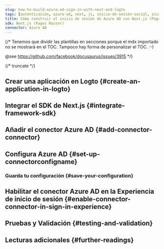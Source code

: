 ```yaml
---
slug: how-to-build-azure-ad-sign-in-with-next-and-logto
tags: [autenticación, azure-ad, next, js, inicio-de-sesión-social, inicio-de-sesión, login]
title: Cómo construir el inicio de sesión de Azure AD con Next.js (Pages Router)
sdk: Next.js (Pages Router)
connector: Azure AD
---
```


{/*
  Tenemos que dividir las plantillas en secciones porque el mdx importado no se mostrará en el TOC.
  Tampoco hay forma de personalizar el TOC. :-)

  @see https://github.com/facebook/docusaurus/issues/3915
*/}




{/* truncate */}

<Intro connector={connector} sdk="Next.js (Pages Router)" link="https://nextjs.org" />

## Crear una aplicación en Logto \{#create-an-application-in-logto}

<CreateApplication type="Aplicación web tradicional" framework="Next.js" />

## Integrar el SDK de Next.js \{#integrate-framework-sdk}

<IntegrateSdk />

## Añadir el conector Azure AD \{#add-connector-connector}

<AddSocialConnector connector={connector} framework="Next.js" />

## Configura Azure AD \{#set-up-connectorconfigname}

<ConnectorGuide />

### Guarda tu configuración \{#save-your-configuration}

<SaveYourConfiguration connector={connector} />

## Habilitar el conector Azure AD en la Experiencia de inicio de sesión \{#enable-connector-connector-in-sign-in-experience}

<EnableSocialConnector connector={connector} />

## Pruebas y Validación \{#testing-and-validation}

<TestingAndValidation connector={connector} sdk="Next.js (Pages Router)" />

## Lecturas adicionales \{#further-readings}

<FurtherReadings />